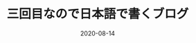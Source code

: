 ---
title: 三回目なので日本語で書くブログ
slug: my-third-post
date: 2020-08-14
fatureImage: gaming3.jpg
excerpt: 三回目のテストです。三回目のテストです。三回目のテストです。三回目のテストです。
---